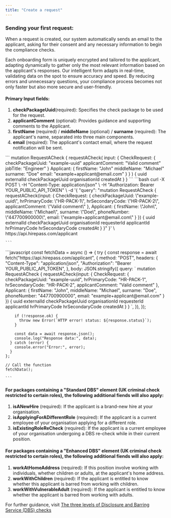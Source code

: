 ```yaml
---
title: "Create a request"
---
```


### Sending your first request:

When a request is created, our system automatically sends an email to the applicant, asking for their consent and any necessary information to begin the compliance checks.

Each onboarding form is uniquely encrypted and tailored to the applicant, adapting dynamically to gather only the most relevant information based on the applicant's responses. Our intelligent form adapts in real-time, validating data on the spot to ensure accuracy and speed. By reducing errors and unnecessary questions, your compliance process becomes not only faster but also more secure and user-friendly.

#### Primary Input fields:

1. **checkPackageUuid**(required): Specifies the check package to be used for the request.
2. **applicantComment** (optional): Provides guidance and supporting comments to the Applicant.
3. **firstName** (required) / **middleName** (optional) / **surname** (required): The applicant's name, separated into three main components.
4. **email** (required): The applicant's contact email, where the request notification will be sent.

<Tabs>
  <Tab title="GraphQL">
    ```
    mutation RequestACheck {
            requestACheck(
                    input: {
                            CheckRequest: {
                                    checkPackageUuid: "example-uuid"
                                    applicantComment: "Valid comment"
                                    jobTitle: "Engineer"
                            }
                            Applicant: {
                                    firstName: "John"
                                    middleName: "Michael"
                                    surname: "Doe"
                                    email: "example+applicant@email.com"
                            }
                    }
            ) {
                    uuid
                    externalId
                    checkPackageUuid
                    organisationId
                    createdAt
            }
     }
    ```
  </Tab>
  <Tab title="cURL">
    ```bash
    curl -X POST \
         -H "Content-Type: application/json" \
         -H "Authorization: Bearer YOUR_PUBLIC_API_TOKEN" \
         -d '{
           "query": "mutation RequestACheck { 
             requestACheck(input: { 
               CheckRequest: { 
                 checkPackageUuid: \"example-uuid\", 
                 hrPrimaryCode: \"HR-PACK-1\", 
                 hrSecondaryCode: \"HR-PACK-2\", 
                 applicantComment: \"Valid comment\" 
               }, 
               Applicant: { 
                 firstName: \"John\", 
                 middleName: \"Michael\", 
                 surname: \"Doe\", 
                 phoneNumber: \"447700900000\", 
                 email: \"example+applicant@email.com\" 
               } 
             }) { 
               uuid 
               externalId 
               checkPackageUuid 
               organisationId 
               requesterId 
               applicantId 
               hrPrimaryCode 
               hrSecondaryCode 
               createdAt 
             } 
           }"
         }' \
         https://api.hirepass.com/applicant
    
    ```
  </Tab>
  <Tab title="Javascript">
    ```javascript
    const fetchData = async () => {
      try {
        const response = await fetch("https://api.hirepass.com/applicant", {
          method: "POST",
          headers: {
            "Content-Type": "application/json",
            "Authorization": "Bearer YOUR_PUBLIC_API_TOKEN",
          },
          body: JSON.stringify({
            query: `
              mutation RequestACheck {
                requestACheck(input: {
                  CheckRequest: {
                    checkPackageUuid: "example-uuid",
                    hrPrimaryCode: "HR-PACK-1",
                    hrSecondaryCode: "HR-PACK-2",
                    applicantComment: "Valid comment"
                  },
                  Applicant: {
                    firstName: "John",
                    middleName: "Michael",
                    surname: "Doe",
                    phoneNumber: "447700900000",
                    email: "example+applicant@email.com"
                  }
                }) {
                  uuid
                  externalId
                  checkPackageUuid
                  organisationId
                  requesterId
                  applicantId
                  hrPrimaryCode
                  hrSecondaryCode
                  createdAt
                }
              }
            `,
          }),
        });
    
        if (!response.ok) {
          throw new Error(`HTTP error! status: ${response.status}`);
        }
    
        const data = await response.json();
        console.log("Response data:", data);
      } catch (error) {
        console.error("Error:", error);
      }
    };
    
    // Call the function
    fetchData();
    
    ```
  </Tab>
</Tabs>

#### For packages containing a "Standard DBS" element (UK criminal check restricted to certain roles), the following additional fiends will also apply:

1. **isANewHire** (required): If the applicant is a brand-new hire at your organisation.
2. **isApplyingForADifferentRole** (required): If the applicant is a current employee of your organisation applying for a different role.
3. **isExistingRoleReCheck** (required): If the applicant is a current employee of your organisation undergoing a DBS re-check while in their current position.

#### For packages containing a "Enhanced DBS" element (UK criminal check restricted to certain roles), the following additional fiends will also apply:

1. **workAtHomeAddress** (required): If this position involve working with individuals, whether children or adults, at the applicant's home address.
2. **workWithChildren** (required): If the applicant is entitled to know whether this applicant is barred from working with children.
3. **workWithVulnerableAdult** (required): If the applicant is entitled to know whether the applicant is barred from working with adults.

For further guidance, visit [The three levels of Disclosure and Barring Service (DBS) checks](/o/JYWEf8noJAYpEY9XONdS/s/XqNcncLPbRfoQWzDqCVx/~/changes/8/guides/the-three-levels-of-disclosure-and-barring-service-dbs-checks)
